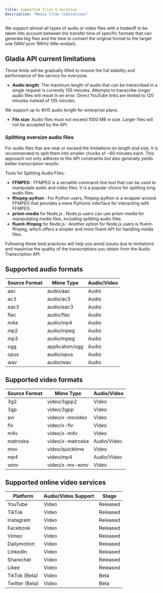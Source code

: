 ```yaml
---
title: Supported files & duration
description: "Media files limitations"
---
```


We support almost all types of audio or video files with a tradeoff to be taken into account between the transfer time
 of specific formats that can generate big files and the time to convert the original format to the target one
  (WAV pcm 16KHz little-endian).


## Gladia API current limitations

<Tip> 
Those limits will be gradually lifted to ensure the full stability and performance of the service for everyone.
</Tip>


- **Audio length**: The maximum length of audio that can be transcribed in a single request is currently
135 minutes. Attempts to transcribe longer audio files will result in an error.
Direct YouTube links are limited to 120 minutes instead of 135 minutes.

<Tip> 
  We support up to 4h15 audio length for enterprise plans.
</Tip>

- **File size**: Audio files must not exceed 1000 MB in size. Larger files will not be accepted by the API.

### Splitting oversize audio files
For audio files that are near or exceed the limitations on length and size, it is recommended to split them into smaller chunks of ~60 minutes each. This approach not only adheres to the API constraints but also generally yields better transcription results.

Tools for Splitting Audio Files: 

- **FFMPEG** : FFMPEG is a versatile command-line tool that can be used to manipulate audio and video files. It is a popular choice for splitting long audio files.
- **ffmpeg-python** : For Python users, ffmpeg-python is a wrapper around FFMPEG that provides a more Pythonic interface for interacting with FFMPEG.
- **prism-media** for Node.js : Node.js users can use prism-media for manipulating media files, including splitting audio files.
- **fluent-ffmpeg** for Node.js : Another option for Node.js users is fluent-ffmpeg, which offers a simpler and more fluent API for handling media files.

Following these best practices will help you avoid issues due to limitations and maximize the quality of the transcriptions you obtain from the Audio Transcription API.

## Supported audio formats

| Source Format | Mime Type      | Audio/Video |
|---------------|----------------|-------------|
| aac           | audio/aac      | Audio       |
| ac3           | audio/ac3      | Audio       |
| eac3          | audio/eac3     | Audio       |
| flac          | audio/flac     | Audio       |
| m4a           | audio/mp4      | Audio       |
| mp2           | audio/mpeg     | Audio       |
| mp3           | audio/mpeg     | Audio       |
| ogg           | application/ogg| Audio       |
| opus          | audio/opus     | Audio       |
| wav           | audio/wav      | Audio       |


## Supported video formats

| Source Format | Mime Type            | Audio/Video |
|---------------|----------------------|-------------|
| 3g2           | video/3gpp2          | Video       |
| 3gp           | video/3gpp           | Video       |
| avi           | video/x-msvideo      | Video       |
| flv           | video/x-flv          | Video       |
| m4v           | video/x-m4v          | Video       |
| matroska      | video/x-matroska     | Audio/Video |
| mov           | video/quicktime      | Video       |
| mp4           | video/mp4            | Audio/Video |
| wmv           | video/x-ms-wmv       | Video       |


## Supported online video services

| Platform       | Audio/Video Support | Stage        |
|----------------|---------------------|--------------|
| YouTube        | Video               | Released     |
| TikTok         | Video               | Released     |
| Instagram      | Video               | Released     |
| Facebook       | Video               | Released     |
| Vimeo          | Video               | Released     |
| Dailymotion    | Video               | Released     |
| LinkedIn       | Video               | Released     |
| Sharechat      | Video               | Released     |
| Likee          | Video               | Released     |
| TikTok (Beta)  | Video               | Beta          |
| Twitter (Beta) | Video               | Beta          |
